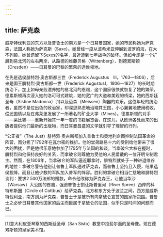 ```yaml
---
---
---
```

title: 萨克森
---




威斯特伐利亚的东方以及普鲁士的南方是一个日耳曼国家，她的市民称她为萨克森，法国人称她为萨克斯（Saxe）。她曾经一度从波希米亚伸展到波罗的海，在大不列颠，她曾遗留下Sexes的名字，最近遭到七年战争的破坏。但如今却是一个扩展到易北河的左右两岸，从路德的维藤贝格（Wittenberg），到德累斯顿（Dresden）——日耳曼的巴黎的繁荣的选侯领地。

在先是选侯腓特烈·奥古斯都三世（Frederick Augustus　Ⅲ，1763—1806），后来是国王腓特烈·奥古斯都一世（Frederick AugustusⅠ，1806—1827）的长时期统治下，加上如母亲般滋养她的易北河的恩赐，这个国家很快就恢复了她的繁荣。德累斯顿再次浸入她的洛可可式建筑，她的宽广的大道和美观的桥梁，她的西斯廷圣母（Sistine Madonna）[1]以及迈森（Meissen）陶器的欢乐。这位年轻的统治者，虽然不是位出色的政治家，却深思熟虑地治理其王国，小心翼翼地使用税收，偿还国债以及在弗莱堡发展了一所著名的矿业大学（Mines）。德累斯顿的对手——莱比锡——重新开始其一年一度的书籍展览会，在这儿，从欧洲各处而来的出版者提供他们最新的出版物，而日耳曼昌盛的文学就引导了理智的行列。

“公正者”（The Just）腓特烈·奥古斯都加入普鲁士和奥地利企图控制法国革命的阵营，而分担了1792年在瓦尔密的挫折。他的堂弟路易十六的受刑给他带来了很大的困扰，但是他很乐意地参加了1795年与法国的和谈。当拿破仑大权在握时，腓特烈和他保持良好的关系，而拿破仑则尊他为受他的人民爱戴的一位开明专制君主。然而，在1806年，当拿破仑的军队逼近耶拿时，腓特烈就处于一种进退维谷的地位：拿破仑警告他别让普鲁士军队通过萨克森，而普鲁士坚持且入侵，结果选侯投降，而且让他少数的军队加入普军的阵容。胜利的拿破仑相当仁慈地和腓特烈谈判：要求2 500万法郎的赠款，命令他改称为萨克森王，让他当华沙（Warsaw）大公国的首脑，强迫普鲁士割让斯普里河（River Spree）西岸的科特布斯圈（Circle of Cottbus）给萨克森。北方和东方处于波兰之间，西方是威斯特伐利亚，南方则为萨克森，普鲁士于是被所有向拿破仑宣誓的国家所包围。普鲁士之必步日耳曼其他国家的后尘而臣属于拿破仑的法国，似乎只是时间的问题而已。



* * *



[1]意大利皮亚琴察的西斯廷圣母（San Sisto）教堂中拉斐尔画的圣母像。现在德累斯顿的皇家美术馆。